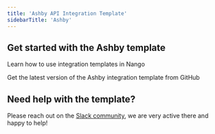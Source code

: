 ```yaml
---
title: 'Ashby API Integration Template'
sidebarTitle: 'Ashby'
---
```


## Get started with the Ashby template

<Card title="How to use integration templates"
      href="/integration-templates/overview#how-to-use-integration-templates"
      icon="book-open">
    Learn how to use integration templates in Nango
</Card>

<Card title="Get the Ashby template"
      href="https://github.com/NangoHQ/nango/tree/master/integration-templates/ashby"
      icon="github">
    Get the latest version of the Ashby integration template from GitHub
</Card>

## Need help with the template?
Please reach out on the [Slack community](https://nango.dev/slack), we are very active there and happy to help!